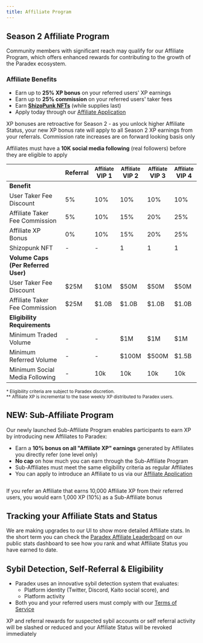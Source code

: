 ```yaml
---
title: Affiliate Program
---
```

## Season 2 Affiliate Program

Community members with significant reach may qualify for our Affiliate Program, which offers enhanced rewards for contributing to the growth of the Paradex ecosystem.

### Affiliate Benefits

* Earn up to **25% XP bonus** on your referred users' XP earnings
* Earn up to **25% commission** on your referred users' taker fees
* Earn [**ShizoPunk NFTs**](https://opensea.io/collection/shizopunks) (while supplies last)
* Apply today through our [Affiliate Application](https://forms.gle/T4UKjinSefnVgiJx8)

<Note>XP bonuses are retroactive for Season 2 - as you unlock higher Affiliate Status, your new XP bonus rate will apply to all Season 2 XP earnings from your referrals. Commission rate increases are on forward looking basis only</Note>

<Warning>Affiliates must have a **10K social media following** (real followers) before they are eligible to apply</Warning>

|  | Referral | <sub>Affiliate</sub> <br/> VIP 1 | <sub>Affiliate</sub> <br/> VIP 2 | <sub>Affiliate</sub> <br/> VIP 3 | <sub>Affiliate</sub> <br/> VIP 4 |
|---------|----------|-----------------|-----------------|-----------------|-----------------|
| <span style="color:var(--accent-a11)">**Benefit**</span> |  |  |  |  |  |
| User Taker Fee Discount | 5% | 10% | 10% | 10% | 10% |
| Affiliate Taker Fee Commission | 5% | 10% | 15% | 20% | 25% |
| Affiliate XP Bonus | 0% | 10% | 15% | 20% | 25% |
| Shizopunk NFT | - | - | 1 | 1 | 1 |
| <span style="color:var(--accent-a11)">**Volume Caps (Per Referred User)**</span> |  |  |  |  |  |
| User Taker Fee Discount | $25M | $10M | $50M | $50M | $50M |
| Affiliate Taker Fee Commission | $25M | $1.0B | $1.0B | $1.0B | $1.0B |
| <span style="color:var(--accent-a11)">**Eligibility Requirements**</span> |  |  |  |  |  |
| Minimum Traded Volume | - | - | $1M | $1M | $1M |
| Minimum Referred Volume | - | - | $100M | $500M | $1.5B |
| Minimum Social Media Following | - | 10k | 10k | 10k | 10k |


<sub>* Eligibility criteria are subject to Paradex discretion.</sub><br />
<sub>** Affiliate XP is incremental to the base weekly XP distributed to Paradex users.</sub><br />

## NEW: Sub-Affiliate Program

Our newly launched Sub-Affiliate Program enables participants to earn XP by introducing new Affiliates to Paradex:
* Earn a **10% bonus on all "Affiliate XP" earnings** generated by Affiliates you directly refer (one level only)
* **No cap** on how much you can earn through the Sub-Affiliate Program
* Sub-Affiliates must meet the same eligibility criteria as regular Affiliates
* You can apply to introduce an Affiliate to us via our [Affiliate Application](https://forms.gle/T4UKjinSefnVgiJx8)

<Frame>
<img src="../../assets/Paradex Affiliate Rewards Flow.jpg" alt=""/>
</Frame>

<Note>If you refer an Affiliate that earns 10,000 Affiliate XP from their referred users, you would earn 1,000 XP (10%) as a Sub-Affiliate bonus</Note>

## Tracking your Affiliate Stats and Status

We are making upgrades to our UI to show more detailed Affiliate stats. In the short term you can check the [Paradex Affiliate Leaderboard](https://www.paradex.trade/stats) on our public stats dashboard to see how you rank and what Affiliate Status you have earned to date.

## Sybil Detection, Self-Referral & Eligibility

* Paradex uses an innovative sybil detection system that evaluates:
    * Platform identity (Twitter, Discord, Kaito social score), and 
    * Platform activity
* Both you and your referred users must comply with our [Terms of Service](https://www.paradex.trade/terms-of-service)

<Warning>XP and referral rewards for suspected sybil accounts or self referral activity will be slashed or reduced and your Affiliate Status will be revoked immediately</Warning>
